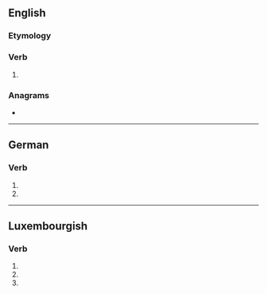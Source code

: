 {{also|-liest}}
==English==

===Etymology===
{{suffix|en|lie|est}}

===Verb===
{{head|en|verb form}}

# {{en-archaic second-person singular of|lie}}

===Anagrams===
* {{anagrams|en|a=eilst|IELTS|Leist|Steil|e-list|islet|istle|lites|slite|stile|teils|tiles}}

----

==German==

===Verb===
{{head|de|verb form}}

# {{de-verb form of|lesen|2|s|g}}
# {{de-verb form of|lesen|3|s|g}}

----

==Luxembourgish==

===Verb===
{{head|lb|verb form}}

# {{inflection of|lb|liesen||3|s|pres|indc}}
# {{inflection of|lb|liesen||2|p|pres|indc}}
# {{inflection of|lb|liesen||2|p|impr}}